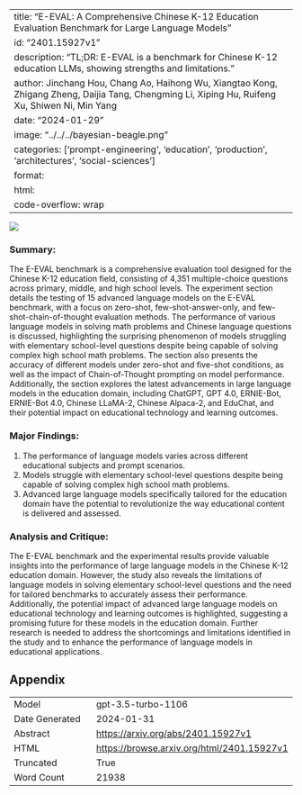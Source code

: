 
---
title: "E-EVAL: A Comprehensive Chinese K-12 Education Evaluation Benchmark for Large Language Models"
id: "2401.15927v1"
description: "TL;DR: E-EVAL is a benchmark for Chinese K-12 education LLMs, showing strengths and limitations."
author: Jinchang Hou, Chang Ao, Haihong Wu, Xiangtao Kong, Zhigang Zheng, Daijia Tang, Chengming Li, Xiping Hu, Ruifeng Xu, Shiwen Ni, Min Yang
date: "2024-01-29"
image: "../../../bayesian-beagle.png"
categories: ['prompt-engineering', 'education', 'production', 'architectures', 'social-sciences']
format:
  html:
    code-overflow: wrap
---

![](None)

### Summary:
The E-EVAL benchmark is a comprehensive evaluation tool designed for the Chinese K-12 education field, consisting of 4,351 multiple-choice questions across primary, middle, and high school levels. The experiment section details the testing of 15 advanced language models on the E-EVAL benchmark, with a focus on zero-shot, few-shot-answer-only, and few-shot-chain-of-thought evaluation methods. The performance of various language models in solving math problems and Chinese language questions is discussed, highlighting the surprising phenomenon of models struggling with elementary school-level questions despite being capable of solving complex high school math problems. The section also presents the accuracy of different models under zero-shot and five-shot conditions, as well as the impact of Chain-of-Thought prompting on model performance. Additionally, the section explores the latest advancements in large language models in the education domain, including ChatGPT, GPT 4.0, ERNIE-Bot, ERNIE-Bot 4.0, Chinese LLaMA-2, Chinese Alpaca-2, and EduChat, and their potential impact on educational technology and learning outcomes.

### Major Findings:
1. The performance of language models varies across different educational subjects and prompt scenarios.
2. Models struggle with elementary school-level questions despite being capable of solving complex high school math problems.
3. Advanced large language models specifically tailored for the education domain have the potential to revolutionize the way educational content is delivered and assessed.

### Analysis and Critique:
The E-EVAL benchmark and the experimental results provide valuable insights into the performance of large language models in the Chinese K-12 education domain. However, the study also reveals the limitations of language models in solving elementary school-level questions and the need for tailored benchmarks to accurately assess their performance. Additionally, the potential impact of advanced large language models on educational technology and learning outcomes is highlighted, suggesting a promising future for these models in the education domain. Further research is needed to address the shortcomings and limitations identified in the study and to enhance the performance of language models in educational applications.

## Appendix

|          |          |
|----------|----------|
| Model     | gpt-3.5-turbo-1106       |
| Date Generated     | 2024-01-31       |
| Abstract | [https://arxiv.org/abs/2401.15927v1](https://arxiv.org/abs/2401.15927v1)        |
| HTML     | [https://browse.arxiv.org/html/2401.15927v1](https://browse.arxiv.org/html/2401.15927v1)       |
| Truncated       | True       |
| Word Count       | 21938       |